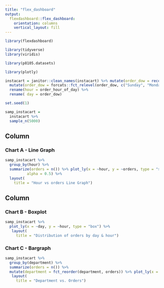 ```yaml
---
title: "flex_dashboard"
output: 
  flexdashboard::flex_dashboard:
    orientation: columns
    vertical_layout: fill
---
```


```r
library(flexdashboard)

library(tidyverse)
library(viridis)

library(p8105.datasets)

library(plotly)
```

```r

instacart = janitor::clean_names(instacart) %>% mutate(order_dow = recode(order_dow, `0` = "Sunday", `1` = "Monday", `2` = "Tuesday", `3` = "Wednesday", `4` = "Thursday", `5` = "Friday", `6` = "Saturday")) %>% 
  mutate(order_dow = forcats::fct_relevel(order_dow, c("Sunday", "Monday", "Tuesday", "Wednesday", "Thursday", "Friday", "Saturday"))) %>%
  rename(hour = order_hour_of_day) %>% 
  rename( day = order_dow)

```

```r
set.seed(1)

samp_instacart = 
  instacart %>% 
  sample_n(5000)

```

Column {data-width=650}
-----------------------------------------------------------------------

### Chart A - Line Graph

```r

samp_instacart %>%
  group_by(hour) %>%
  summarize(orders = n()) %>% plot_ly(x = ~hour, y = ~orders, type = "scatter", mode = "lines",
          alpha = 0.5) %>% 
  layout(
    title = "Hour vs orders Line Graph")

```

Column {data-width=350}
-----------------------------------------------------------------------

### Chart B - Boxplot

```r

samp_instacart %>%
  plot_ly(x = ~day, y = ~hour, type = "box") %>% 
   layout(
     title = "Distribution of orders by day & hour")

```

### Chart C - Bargraph

```r

samp_instacart %>%
  group_by(department) %>%
  summarize(orders = n()) %>%
  mutate(department = fct_reorder(department, orders)) %>% plot_ly(x = ~department, y = ~orders, type = "bar") %>% 
   layout(
     title = "Department vs. Orders")
```
